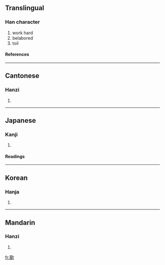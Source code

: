 {{see|勚}}

==Translingual==
===Han character===
{{Han char|rn=19|rad=力|as=12|sn=14|four=4482<sub>7</sub>|canj=心金大尸 (PCKS)}}
# work hard
# belabored
# toil
====References====
{{Han ref|kx=0149.180|dkj=02441|dj=0337.110|hdz=10380.020|uh=52E9|ud=21225|bh=E143|bd=57667}}
----
==Cantonese==
===Hanzi===
{{yue-hanzi|jyut=|y=yi6}}
# {{defn|Cantonese}}
----
==Japanese==
===Kanji===
{{ja-kanji|grade=|rs=力12}}
# {{defn|Japanese}} 
====Readings====
{{ja-readings|on=[[えい]] (ei), [[い]] (i), [[し]] (shi)|kun=[[いたつき]] (itatsuki), [[つかれる]] (tsukareru)}}
----
==Korean==
===Hanja===
{{ko-hanja|hangeul=[[예]], [[이]]|rv=ye, i|mr=ye, i}}
# {{defn|Korean}}
----
==Mandarin==
===Hanzi===
{{cmn-hanzi|sim=勚|pin=[[yì]] ([[yi4]])|wg=i<sup>4</sup>}}
# {{defn|Mandarin}}

[[fr:勩]]